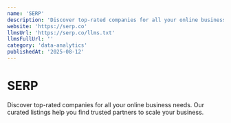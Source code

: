 ```yaml
---
name: 'SERP'
description: 'Discover top-rated companies for all your online business needs. Our curated listings help you find trusted partners to scale your business.'
website: 'https://serp.co'
llmsUrl: 'https://serp.co/llms.txt'
llmsFullUrl: ''
category: 'data-analytics'
publishedAt: '2025-08-12'
---
```


# SERP

Discover top-rated companies for all your online business needs. Our curated listings help you find trusted partners to scale your business.
